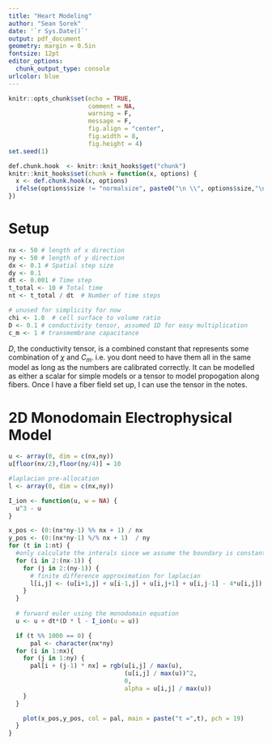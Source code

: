 ```yaml
---
title: "Heart Modeling"
author: "Sean Sorek"
date: '`r Sys.Date()`'
output: pdf_document
geometry: margin = 0.5in
fontsize: 12pt
editor_options: 
  chunk_output_type: console
urlcolor: blue
---
```




```r
knitr::opts_chunk$set(echo = TRUE,
                      comment = NA,
                      warning = F,
                      message = F,
                      fig.align = "center",
                      fig.width = 8,
                      fig.height = 4)
set.seed(1)

def.chunk.hook  <- knitr::knit_hooks$get("chunk")
knitr::knit_hooks$set(chunk = function(x, options) {
  x <- def.chunk.hook(x, options)
  ifelse(options$size != "normalsize", paste0("\n \\", options$size,"\n\n", x, "\n\n \\normalsize"), x)
})

```

# Setup

```r
nx <- 50 # length of x direction
ny <- 50 # length of y direction
dx <- 0.1 # Spatial step size
dy <- 0.1
dt <- 0.001 # Time step
t_total <- 10 # Total time
nt <- t_total / dt  # Number of time steps

# unused for simplicity for now
chi <- 1.0  # cell surface to volume ratio
D <- 0.1 # conductivity tensor, assumed 1D for easy multiplication
c_m <- 1 # transmembrane capacitance
```

$D$, the conductivity tensor, is a combined constant that represents some combination of $\chi$ and $C_m$. i.e. you dont need to have them all in the same model as long as the numbers are calibrated correctly. It can be modelled as either a scalar for simple models or a tensor to model propogation along fibers. Once I have a fiber field set up, I can use the tensor in the notes.

# 2D  Monodomain Electrophysical Model

```r
u <- array(0, dim = c(nx,ny))
u[floor(nx/2),floor(ny/4)] = 10

#laplacian pre-allocation
l <- array(0, dim = c(nx,ny))

I_ion <- function(u, w = NA) {
  u^3 - u
}

x_pos <- (0:(nx*ny-1) %% nx + 1) / nx
y_pos <- (0:(nx*ny-1) %/% nx + 1)  / ny
for (t in 1:nt) {
  #only calculate the interals since we assume the boundary is constant
  for (i in 2:(nx-1)) {
    for (j in 2:(ny-1)) {
      # finite difference approximation for laplacian
      l[i,j] <- (u[i+1,j] + u[i-1,j] + u[i,j+1] + u[i,j-1] - 4*u[i,j]) / (dx * dy)
    }
  }
  
  # forward euler using the monodomain equation
  u <- u + dt*(D * l - I_ion(u = u))

  if (t %% 1000 == 0) {
      pal <- character(nx*ny)
  for (i in 1:nx){
    for (j in 1:ny) {
      pal[i + (j-1) * nx] = rgb(u[i,j] / max(u),
                                (u[i,j] / max(u))^2,
                                0,
                                alpha = u[i,j] / max(u))
    }
  }

    plot(x_pos,y_pos, col = pal, main = paste("t =",t), pch = 19)
  }
}


```


